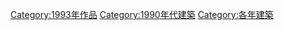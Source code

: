 {{Commonscat|Built in 1993}}

[[Category:1993年作品|Category:1993年作品]]
[[Category:1990年代建築|Category:1990年代建築]]
[[Category:各年建築|Category:各年建築]]